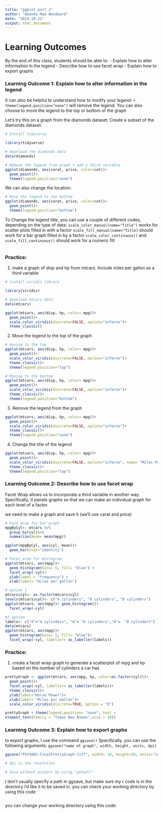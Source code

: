 ```yaml
---
title: "ggplot part 2"
author: "Amanda Mae Woodward"
date: "2024-10-22"
output: html_document
---
```


# Learning Outcomes
By the end of this class, students should be able to: 
- Explain how to alter information in the legend 
- Describe how to use facet wrap
- Explain how to export graphs


### Learning Outcome 1: Explain how to alter information in the legend
It can also be helpful to understand how to modify your legend: 
`+ theme(legend.position="none")` will remove the legend. You can also choose to move the legend to the top or bottom of the graph

Let's try this on a graph from the diamonds dataset: 
Create a subset of the diamonds dataset:
```r
# Install tidyverse 

library(tidyverse)

# download the diamonds data
data(diamonds)

# Remove the legend from graph + add a third variable
ggplot(diamonds, aes(carat, price, color=cut))+ 
  geom_point()+
  theme(legend.position="none")
```

We can also change the location: 
```r
# Move the legend to the bottom
ggplot(diamonds, aes(carat, price, color=cut))+ 
  geom_point()+
  theme(legend.position="bottom")
```

To Change the legend title, you can use a couple of different codes, depending on the type of data: 
`scale_color_manual(name="Title")` works for scatter plots filled in with a factor
`scale_fill_manual(name="Title)` should work for a bar graph filled in by a factor
`scale_color_continuous()` and `scale_fill_continuous()` should work for a numeric fill
```r

```

### Practice:

1) make a graph of disp and hp from mtcars. Include miles per gallon as a third variable
```r
# install viridis library 

library(viridis)

# download mtcars data
data(mtcars)

ggplot(mtcars, aes(disp, hp, color= mpg))+ 
  geom_point()+
  scale_color_viridis(discrete=FALSE, option="inferno")+
  theme_classic() 
```

2) Move the legend to the top of the graph
```r
# moving to the top
ggplot(mtcars, aes(disp, hp, color= mpg))+ 
  geom_point()+
  scale_color_viridis(discrete=FALSE, option="inferno")+
  theme_classic()+
  theme(legend.position="top") 

# Moving to the bottom
ggplot(mtcars, aes(disp, hp, color= mpg))+ 
  geom_point()+
  scale_color_viridis(discrete=FALSE, option="inferno")+
  theme_classic()+
  theme(legend.position="bottom")
```

3) Remove the legend from the graph 
```r
ggplot(mtcars, aes(disp, hp, color= mpg))+ 
  geom_point()+
  scale_color_viridis(discrete=FALSE, option="inferno")+
  theme_classic()+
  theme(legend.position="none")
```

4) Change the title of the legend
```r
ggplot(mtcars, aes(disp, hp, color= mpg))+ 
  geom_point()+
  scale_color_viridis(discrete=FALSE, option="inferno", name= "Miles Per  Gallon")+ 
  theme_classic()+ 
  theme(legend.position="top")
```

### Learning Outcome 2: Describe how to use facet wrap
Facet Wrap allows us to incorporate a third variable in another way. Specifically, it panels graphs so that we can make an individual graph for each level of a factor.

we need to make a graph and save it (we'll use carat and price)
```r
# Face_wrap for bar graph 
mpgByCyl<- mtcars %>% 
  group_by(cyl)%>%
  summarize(mean= mean(mpg))

ggplot(mpgByCyl, aes(cyl, mean))+ 
  geom_bar(stat="identity")
```
```r
# Facet_wrap for Histogram 
ggplot(mtcars, aes(mpg))+ 
  geom_histogram(bins= 5, fill= "blue") + 
  facet_wrap(~cyl)+
  ylab(label = "frequency") + 
  xlab(label= "miles per gallon")

```

```r
# option 1
mtcars$cyl<- as.factor(mtcars$cyl)
levels(mtcars$cyl)<- c("4 cylinders", "6 cylinders", "8 cylinders")
ggplot(mtcars, aes(mpg))+ geom_histogram()+ 
  facet_wrap(~cyl)

#2 option
labels<- c("4"="4 cylinders", "6"= "6 cylinders","8"=  "8 cylinders")
data(mtcars)
ggplot(mtcars, aes(mpg))+ 
  geom_histogram(bins= 5, fill= "blue")+ 
  facet_wrap(~cyl, labeller= as_labeller(labels))
```

### Practice: 
1) create a facet wrap graph to generate a scatterplot of mpg and hp based on the number of cylinders a car has
```r
prettyGraph <- ggplot(mtcars, aes(mpg, hp, color=as.factor(cyl)))+ 
  geom_point()+ 
  facet_wrap(~cyl, labeller= as_labeller(labels))+ 
  theme_classic()+ 
  ylab(label="Horse Power")+ 
  xlab(label= "Miles per Gallon")+ 
  scale_color_viridis(discrete=TRUE, option = "D")

prettyGraph + theme(legend.position= "none", text = 
element_text(family = "Times New Roman",size = 18))
```

### Learning Outcome 3: Explain how to export graphs
to export graphs, I use the command `ggsave()`
Specifically, you can use the following arguments: 
`ggsave("name of graph", width, height, units, dpi)`
```r
ggsave("PSY4802-FinalPrettyGraph.tiff", width= 10, height=10, units="in", dpi= 300)

# dpi is the resolution 

# Save without project by using "getwd()"

```
I don't usually specify a path in ggsave, but make sure my r code is in the directory I'd like it to be saved in. you can check your working directory by using this code
```r

```
you can change your working directory using this code: 
```r

```

